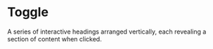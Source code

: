# Toggle
A series of interactive headings arranged vertically, each revealing a section of content when clicked.




